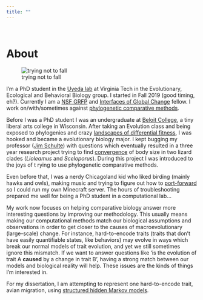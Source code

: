 ```yaml
---
title: ""
---
```

<br>

# About

![trying not to fall](smiley.jpg)

I'm a PhD student in the [Uyeda lab](https://www.uyedalab.com/people.html) at Virginia Tech in the Evolutionary, Ecological and Behavioral Biology group. I started in Fall 2019 (good timing, eh?). Currently I am a [NSF GRFP](https://www.nsfgrfp.org/) and [Interfaces of Global Change](https://www.globalchange.vt.edu/igc/) fellow. I work on/with/sometimes against [phylogenetic comparative methods](https://en.wikipedia.org/wiki/Phylogenetic_comparative_methods). 

Before I was a PhD student I was an undergraduate at [Beloit College](https://en.wikipedia.org/wiki/Beloit_College), a tiny liberal arts college in Wisconsin. After taking an Evolution class and being exposed to phylogenies and crazy [landscapes of differential fitness](https://en.wikipedia.org/wiki/Fitness_landscape), I was hooked and became a evolutionary biology major. I kept bugging my professor ([Jim Schulte](https://scholar.google.com/citations?user=qvHv7NwAAAAJ&hl=en&oi=sra)) with questions which eventually resulted in a three year research project trying to find [convergence](https://peabody.yale.edu/exhibits/tree-of-life/convergent-evolution-recurrence-form) of body size in two lizard clades (*Lioleamus* and *Sceloporus*). During this project I was introduced to the joys of t rying to use phylogenetic comparative methods.

Even before that, I was a nerdy Chicagoland kid who liked birding (mainly hawks and owls), making music and trying to figure out how to [port-forward](https://en.wikipedia.org/wiki/Port_forwarding) so I could run my own Minecraft server. The hours of troubleshooting prepared me well for being a PhD student in a computational lab...

My work now focuses on helping comparative biology answer more interesting questions by improving our methodology. This usually means making our computational methods match our biological assumptions and observations in order to get closer to the causes of macroevolutionary (large-scale) change. For instance, hard-to-encode traits (traits that don't have easily quantifiable states, like behaviors) may evolve in ways which break our normal models of trait evolution, and yet we still sometimes ignore this mismatch. If we want to answer questions like 'is the evolution of trait A **caused** by a change in trait B', having a strong match between our models and biological reality will help. These issues are the kinds of things I'm interested in. 

For my dissertation, I am attempting to represent one hard-to-encode trait, avian migration, using [structured hidden Markov models](research.html). 

<br>
